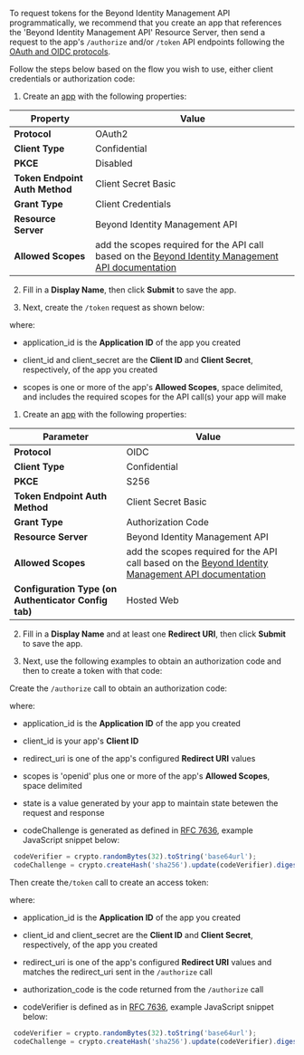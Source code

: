 

To request tokens for the Beyond Identity Management API programmatically, we recommend that you create an app that references the 'Beyond Identity Management API' Resource Server, then send a request to the app's `/authorize` and/or `/token` API endpoints following the [OAuth and OIDC protocols](/docs/next/create-api-token#api).  

Follow the steps below based on the flow you wish to use, either client credentials or authorization code:  

<Tabs>
<TabItem value="client-credentials" label="Client Credentials">

1. Create an [app](/docs/next/add-an-application) with the following properties:  

  | Property | Value | 
  |---|---|  
  |**Protocol**|OAuth2|  
  |**Client Type**|Confidential|
  |**PKCE**|Disabled|
  |**Token Endpoint Auth Method**|Client Secret Basic|
  |**Grant Type**|Client Credentials|  
  |**Resource Server**|Beyond Identity Management API|  
  |**Allowed Scopes**|add the scopes required for the API call based on the [Beyond Identity Management API documentation](https://developer.beyondidentity.com/api/v1)|  

2. Fill in a **Display Name**, then click **Submit** to save the app.  

3. Next, create the `/token` request as shown below:  

<MultiLanguageCodeBlock
curl='curl "https://auth-$(us|eu).beyondidentity.com/v1/tenants/$(tenant_id)/realms/$(realm_id)/applications/$(application_id)/token" \
-X POST \
-u "$(client_id):$(client_secret)" --basic \
-H "Content-Type: application/x-www-form-urlencoded" \
-d "grant_type=client_credentials&scope=$(scope)"'
title="/token"
/>  

where:  

- application_id is the **Application ID** of the app you created  

- client_id and client_secret are the **Client ID** and **Client Secret**, respectively, of the app you created  

- scopes is one or more of the app's **Allowed Scopes**, space delimited, and includes the required scopes for the API call(s) your app will make  


</TabItem>
<TabItem value="authorization-code" label="Authorization Code">


1. Create an [app](/docs/next/add-an-application) with the following properties:  

  | Parameter | Value|
  |---|---|  
  |**Protocol**|OIDC|  
  |**Client Type**|Confidential|
  |**PKCE**|S256|
  |**Token Endpoint Auth Method**|Client Secret Basic|
  |**Grant Type**|Authorization Code|
  |**Resource Server**|Beyond Identity Management API|  
  |**Allowed Scopes**|add the scopes required for the API call based on the [Beyond Identity Management API documentation](https://developer.beyondidentity.com/api/v1)|  
  |**Configuration Type (on Authenticator Config tab)**|Hosted Web|  


2. Fill in a **Display Name** and at least one **Redirect URI**, then click **Submit** to save the app.  
  
3. Next, use the following examples to obtain an authorization code and then to create a token with that code:   


Create the `/authorize` call to obtain an authorization code:  

  <MultiLanguageCodeBlock
  curl='curl -G "https://auth-{us|eu}.beyondidentity.com/v1/tenants/{tenant_id}/realms/{realm_id}/applications/{application_id}/authorize" \
  --data-urlencode "response_type=code" \
  --data-urlencode "client_id=$(client_id)" \
  --data-urlencode "redirect_uri=$(redirect_uri)" \
  --data-urlencode "scope=$(scopes)" \
  --data-urlencode "state=$(state)" \
  --data-urlencode "code_challenge=$(codeChallenge)" \
  --data-urlencode "code_challenge_method=S256"'
  title="/authorize"
  />

  where:  
   - application_id is the **Application ID** of the app you created  

   - client_id is your app's **Client ID**  

   - redirect_uri is one of the app's configured **Redirect URI** values  

   - scopes is 'openid' plus one or more of the app's **Allowed Scopes**, space delimited  

   - state is a value generated by your app to maintain state betewen the request and response  

   - codeChallenge is generated as defined in [RFC 7636](https://datatracker.ietf.org/doc/html/rfc7636#section-4.2), example JavaScript snippet below:  

   ```javascript
    codeVerifier = crypto.randomBytes(32).toString('base64url');
    codeChallenge = crypto.createHash('sha256').update(codeVerifier).digest().toString('base64url');
   ```  


Then create the`/token` call to create an access token:  

  <MultiLanguageCodeBlock
  curl='curl "https://auth-{us|eu}.beyondidentity.com/v1/tenants/{tenant_id}/realms/{realm_id}/applications/{application_id}/token" \
  -X POST \
  -u "$(client_id):$(client_secret)" --basic \
  -H "Content-Type: application/x-www-form-urlencoded" \
  -d "grant_type=authorization_code&code=$(authorization_code)&redirect_uri=${redirect_uri}&client_id=$(client_id)&code_verifier=$(CODE_VERIFIER)"'
  title="/token"
  />  

  where:  

  - application_id is the **Application ID** of the app you created  

  - client_id and client_secret are the **Client ID** and **Client Secret**, respectively, of the app you created  

  - redirect_uri is one of the app's configured **Redirect URI** values and matches the redirect_uri sent in the `/authorize` call  
  
  - authorization_code is the code returned from the `/authorize` call  

  - codeVerifier is defined as in [RFC 7636](https://datatracker.ietf.org/doc/html/rfc7636#section-4.1), example JavaScript snippet below:  

   ```javascript
    codeVerifier = crypto.randomBytes(32).toString('base64url');
    codeChallenge = crypto.createHash('sha256').update(codeVerifier).digest().toString('base64url');
   ```
  
</TabItem>
</Tabs>

